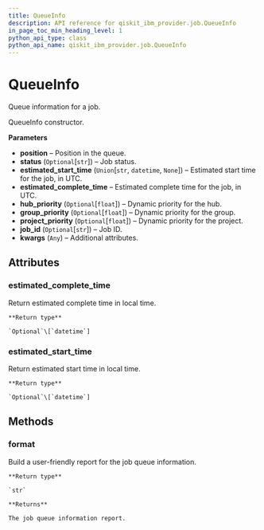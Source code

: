 ```yaml
---
title: QueueInfo
description: API reference for qiskit_ibm_provider.job.QueueInfo
in_page_toc_min_heading_level: 1
python_api_type: class
python_api_name: qiskit_ibm_provider.job.QueueInfo
---
```


# QueueInfo

<Class id="qiskit_ibm_provider.job.QueueInfo" github="https://github.com/qiskit/qiskit-ibm-provider/tree/stable/0.8/qiskit_ibm_provider/job/queueinfo.py" signature="QueueInfo(position_in_queue=None, status=None, estimated_start_time=None, estimated_completion_time=None, hub_priority=None, group_priority=None, project_priority=None, job_id=None, **kwargs)">
  Queue information for a job.

  QueueInfo constructor.

  **Parameters**

  *   **position** – Position in the queue.
  *   **status** (`Optional`\[`str`]) – Job status.
  *   **estimated\_start\_time** (`Union`\[`str`, `datetime`, `None`]) – Estimated start time for the job, in UTC.
  *   **estimated\_complete\_time** – Estimated complete time for the job, in UTC.
  *   **hub\_priority** (`Optional`\[`float`]) – Dynamic priority for the hub.
  *   **group\_priority** (`Optional`\[`float`]) – Dynamic priority for the group.
  *   **project\_priority** (`Optional`\[`float`]) – Dynamic priority for the project.
  *   **job\_id** (`Optional`\[`str`]) – Job ID.
  *   **kwargs** (`Any`) – Additional attributes.

  ## Attributes

  ### estimated\_complete\_time

  <Attribute id="qiskit_ibm_provider.job.QueueInfo.estimated_complete_time" name="estimated_complete_time">
    Return estimated complete time in local time.

    **Return type**

    `Optional`\[`datetime`]
  </Attribute>

  ### estimated\_start\_time

  <Attribute id="qiskit_ibm_provider.job.QueueInfo.estimated_start_time" name="estimated_start_time">
    Return estimated start time in local time.

    **Return type**

    `Optional`\[`datetime`]
  </Attribute>

  ## Methods

  ### format

  <Function id="qiskit_ibm_provider.job.QueueInfo.format" name="format" signature="format()">
    Build a user-friendly report for the job queue information.

    **Return type**

    `str`

    **Returns**

    The job queue information report.
  </Function>
</Class>

